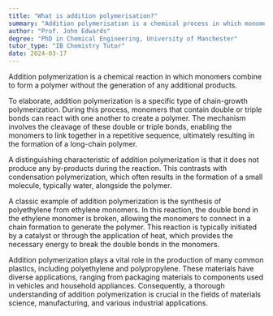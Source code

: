 ```yaml
---
title: "What is addition polymerisation?"
summary: "Addition polymerisation is a chemical process in which monomers join together to create a polymer, occurring without the release of any byproducts."
author: "Prof. John Edwards"
degree: "PhD in Chemical Engineering, University of Manchester"
tutor_type: "IB Chemistry Tutor"
date: 2024-03-17
---
```


Addition polymerization is a chemical reaction in which monomers combine to form a polymer without the generation of any additional products.

To elaborate, addition polymerization is a specific type of chain-growth polymerization. During this process, monomers that contain double or triple bonds can react with one another to create a polymer. The mechanism involves the cleavage of these double or triple bonds, enabling the monomers to link together in a repetitive sequence, ultimately resulting in the formation of a long-chain polymer.

A distinguishing characteristic of addition polymerization is that it does not produce any by-products during the reaction. This contrasts with condensation polymerization, which often results in the formation of a small molecule, typically water, alongside the polymer.

A classic example of addition polymerization is the synthesis of polyethylene from ethylene monomers. In this reaction, the double bond in the ethylene monomer is broken, allowing the monomers to connect in a chain formation to generate the polymer. This reaction is typically initiated by a catalyst or through the application of heat, which provides the necessary energy to break the double bonds in the monomers.

Addition polymerization plays a vital role in the production of many common plastics, including polyethylene and polypropylene. These materials have diverse applications, ranging from packaging materials to components used in vehicles and household appliances. Consequently, a thorough understanding of addition polymerization is crucial in the fields of materials science, manufacturing, and various industrial applications.
    